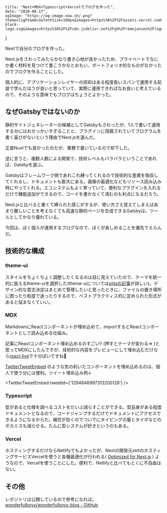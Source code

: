     title: "Next+MDX+Typescript+Vercelでブログを作った",
    date: "2020-08-17",
    ogImage: "https://og-image.now.sh/.png?theme=light&md=1&fontSize=100px&images=https%3A%2F%2Fassets.vercel.com%2Fimage%2Fupload%2Ffront%2Fassets%2Fdesign%2Fnextjs-black-logo.svg&images=https%3A%2F%2Fcdn.jsdelivr.net%2Fgh%2Fremojansen%2Flogo.ts%40master%2Fts.svg"
}


Nextで自分のブログを作った。

Next.jsをさわってみたらかなり書き心地が良かったため、プライベートでなにか書く材料を見つけて書こうかなとおもい、ポートフォリオ的なものがなかったのでブログを作ることにした。

個人的に、アプリケーションレイヤーの技術はある程度長いスパンで運用する前提で学んだほうが良いと思っていて、実際に運用できればなお良いと考えているので、そのような意味でもブログはちょうどよかった。

## なぜGatsbyではないのか

静的サイトジェネレーターの候補としてGatsbyもさわったが、1人で書いて運用する分にはおせっかいすぎることと、プラグインに隠蔽されていてプログラムを書く喜びがないという理由でNext.jsを選んだ。

正直Nuxtでも良かったのだが、業務で書いているので却下した。

逆に言うと、複数人数による開発で、技術レベルもバラバラということであれば、Gatsbyを選ぶ。

Gatsbyはフレームワーク側であれこれ縛ってくれるので技術的な差異を吸収してくれるし、ドキュメントも膨大にある。画像の最適化などもリソース読み込み時にやってくれる。エコシステムもよく育っていて、便利なプラグインを入れるだけで機能追加ができるので、コードを書かなくて済むのも利点になるだろう。

Next.jsと比べると重くて縛られた感じがするが、使い方さえ覚えてしまえばあまり難しいことを考えなくても高速な静的ページを生成できるGatsbyは、ツールとしてかなり優れている。

今回は、ぼく個人が運用するブログなので、ぼくが楽しめることを優先でえらんだ。

## 技術的な構成

### theme-ui

スタイルをちょくちょく調整したくなるのは目に見えていたので、テーマを統一的に扱えるtheme-uiを選択した(theme-uiについては[qiitaの記事](https://qiita.com/SotaSuzuki/items/f2993afcaf2bdd438c29#sx-prop-%E3%81%A8-themestyles)が詳しい)。デザイン的な意志決定はまとめて管理したいと思ったときに、ファイルの置き場所に困ったり粒度で迷ったりするので、ベストプラクティス的に定められた形式があると悩まなくていい。

### MDX

MarkdownにReactコンポーネントが埋め込めて、importするとReactコンポーネントとして読み込める仕組み。

記事にReactコンポーネント埋め込めるのすごい!! (押すとテーマが変わる=> <ThemeSwitch />)と思ってMDXにしたんですが、技術的な内容をプレビューにして埋め込むだけなら[react-live](https://github.com/FormidableLabs/react-live)で十分ぽいですね🥀

[TwitterTweetEmbed](https://github.com/saurabhnemade/react-twitter-embed) のような気の利いたコンポーネントを埋め込めるのは、個人で使う分には便利。ツイート埋め込み例↓

<TwitterTweetEmbed tweetId={'1294846997313200128'} />

### Typescript

型があると仕様を調べるコストをだいぶ減らすことができる。型自身がある程度ドキュメントとなるので、コードジャンプするだけでドキュメントにアクセスできるようになるからだ。補完が効くのでついでにタイピングの量とタイポなどのポカミスも減らせる。たんに型システムが好きというのもある。

### Vercel

ホスティングするだけならNetlifyでもよかったが、Nextの開発元zeitのホスティングサービスVercelを使うと各種最適化が行われる( [Optimized for Next.js](https://nextjs.org/docs/deployment#optimized-for-nextjs) ) ようなので、Vercelを使うことにした。便利で、Netlifyと比べてもとくに不自由はない。


## その他

レポジトリは公開しているので参考になれば。
[wonderfulboyx/wonderfulboyx-blog - GitHub](https://github.com/wonderfulboyx/wonderfulboyx-blog)
